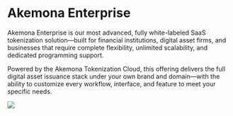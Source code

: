 # Akemona Enterprise

Akemona Enterprise is our most advanced, fully white-labeled SaaS tokenization solution—built for financial institutions, digital asset firms, and businesses that require complete flexibility, unlimited scalability, and dedicated programming support.

Powered by the Akemona Tokenization Cloud, this offering delivers the full digital asset issuance stack under your own brand and domain—with the ability to customize every workflow, interface, and feature to meet your specific needs.

<img
  src="/images/enterprise.svg"
  className="dark:invert opacity-85 w-2xs py-8 mx-auto"
  width={200}
  height={200}
/>
